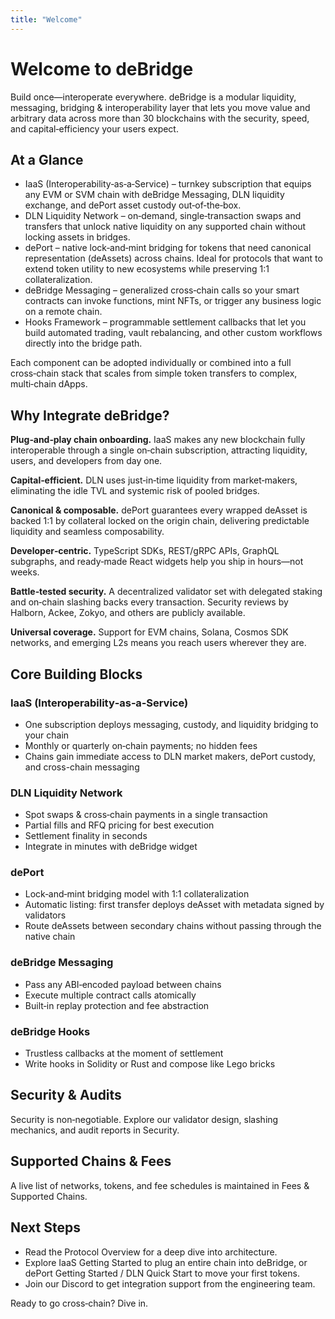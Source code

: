 ```yaml
---
title: "Welcome"
---
```

# Welcome to deBridge

Build once—interoperate everywhere. deBridge is a modular liquidity, messaging, bridging & interoperability layer that lets you move value and
arbitrary data across more than 30 blockchains with the security, speed, and capital‑efficiency your users expect.

## At a Glance

- IaaS (Interoperability‑as‑a‑Service) – turnkey subscription that equips any EVM or SVM chain with deBridge Messaging, DLN liquidity exchange, and dePort asset custody out‑of‑the‑box.
- DLN Liquidity Network – on‑demand, single‑transaction swaps and transfers that unlock native liquidity on any supported chain without locking assets in bridges.
- dePort – native lock‑and‑mint bridging for tokens that need canonical representation (deAssets) across chains. Ideal for protocols that want to extend token utility to new ecosystems while preserving 1:1 collateralization.
- deBridge Messaging – generalized cross‑chain calls so your smart contracts can invoke functions, mint NFTs, or trigger any business logic on a remote chain.
- Hooks Framework – programmable settlement callbacks that let you build automated trading, vault rebalancing, and other custom workflows directly into the bridge path.

Each component can be adopted individually or combined into a full cross‑chain stack that scales from simple token transfers to complex, multi‑chain dApps.

## Why Integrate deBridge?

**Plug‑and‑play chain onboarding.** IaaS makes any new blockchain fully interoperable through a single on‑chain subscription, attracting liquidity, users, and developers from day one.

**Capital‑efficient.** DLN uses just‑in‑time liquidity from market‑makers, eliminating the idle TVL and systemic risk of pooled bridges.

**Canonical & composable.** dePort guarantees every wrapped deAsset is backed 1:1 by collateral locked on the origin chain, delivering predictable liquidity and seamless composability.

**Developer‑centric.** TypeScript SDKs, REST/gRPC APIs, GraphQL subgraphs, and ready‑made React widgets help you ship in hours—not weeks.

**Battle‑tested security.** A decentralized validator set with delegated staking and on‑chain slashing backs every transaction. Security reviews by Halborn, Ackee, Zokyo, and others are publicly available.

**Universal coverage.** Support for EVM chains, Solana, Cosmos SDK networks, and emerging L2s means you reach users wherever they are.

## Core Building Blocks

### IaaS (Interoperability‑as‑a‑Service)

- One subscription deploys messaging, custody, and liquidity bridging to your chain
- Monthly or quarterly on‑chain payments; no hidden fees
- Chains gain immediate access to DLN market makers, dePort custody, and cross-chain messaging

### DLN Liquidity Network

- Spot swaps & cross‑chain payments in a single transaction
- Partial fills and RFQ pricing for best execution
- Settlement finality in seconds
- Integrate in minutes with deBridge widget

### dePort

- Lock‑and‑mint bridging model with 1:1 collateralization
- Automatic listing: first transfer deploys deAsset with metadata signed by validators
- Route deAssets between secondary chains without passing through the native chain

### deBridge Messaging

- Pass any ABI‑encoded payload between chains
- Execute multiple contract calls atomically
- Built‑in replay protection and fee abstraction

### deBridge Hooks

- Trustless callbacks at the moment of settlement
- Write hooks in Solidity or Rust and compose like Lego bricks


## Security & Audits

Security is non‑negotiable. Explore our validator design, slashing mechanics, and audit reports in Security.

## Supported Chains & Fees

A live list of networks, tokens, and fee schedules is maintained in Fees & Supported Chains.

## Next Steps

- Read the Protocol Overview for a deep dive into architecture.
- Explore IaaS Getting Started to plug an entire chain into deBridge, or dePort Getting Started / DLN Quick Start to move your first tokens.
- Join our Discord to get integration support from the engineering team.

Ready to go cross‑chain? Dive in.